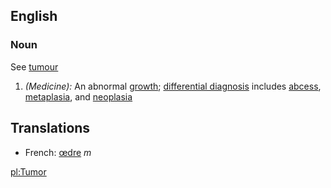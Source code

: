 ==English==
===Noun===
See [[tumour]]

#''(Medicine):'' An abnormal [[growth]]; [[differential diagnosis]] includes [[abcess]], [[metaplasia]], and [[neoplasia]]

==Translations==

*French: [[œdre]] ''m''

[[pl:Tumor]]